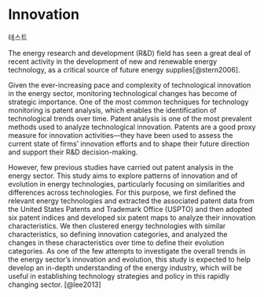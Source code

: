 # Innovation

테스트

The energy research and development (R&D) field has seen a great deal of recent activity in the development of new and renewable energy technology, as a critical source of future energy supplies[@stern2006].

Given the ever-increasing pace and complexity of technological innovation in the energy sector, monitoring technological changes has become of strategic importance. One of the most common techniques for technology monitoring is patent analysis, which enables the identification of technological trends over time. Patent analysis is one of the most prevalent methods used to analyze technological innovation. Patents are a good proxy measure for innovation activities---they have been used to assess the current state of firms' innovation efforts and to shape their future direction and support their R&D decision-making.

However, few previous studies have carried out patent analysis in the energy sector. This study aims to explore patterns of innovation and of evolution in energy technologies, particularly focusing on similarities and differences across technologies. For this purpose, we first defined the relevant energy technologies and extracted the associated patent data from the United States Patents and Trademark Office (USPTO) and then adopted six patent indices and developed six patent maps to analyze their innovation characteristics. We then clustered energy technologies with similar characteristics, so defining innovation categories, and analyzed the changes in these characteristics over time to define their evolution categories. As one of the few attempts to investigate the overall trends in the energy sector's innovation and evolution, this study is expected to help develop an in-depth understanding of the energy industry, which will be useful in establishing technology strategies and policy in this rapidly changing sector. [@lee2013]
